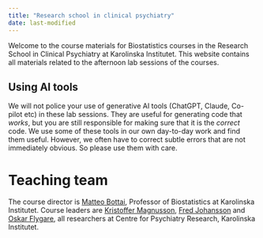```yaml
---
title: "Research school in clinical psychiatry"
date: last-modified
---
```

Welcome to the course materials for Biostatistics courses in the Research School in Clinical Psychiatry at Karolinska Institutet. This website contains all materials related to the afternoon lab sessions of the courses.

::: {.callout-note}
## Using AI tools

We will not police your use of generative AI tools (ChatGPT, Claude, Co-pilot etc) in these lab sessions. They are useful for generating code that *works*, but you are still responsible for making sure that it is the *correct* code. We use some of these tools in our own day-to-day work and find them useful. However, we often have to correct subtle errors that are not immediately obvious. So please use them with care.

:::

# Teaching team

The course director is [Matteo Bottai](https://ki.se/en/people/matteo-bottai), Professor of Biostatistics at Karolinska Institutet. Course leaders are [Kristoffer Magnusson](https://ki.se/en/people/kristoffer-magnusson), [Fred Johansson](https://ki.se/en/people/fredrik-johansson) and [Oskar Flygare](https://ki.se/en/people/oskar-flygare), all researchers at Centre for Psychiatry Research, Karolinska Institutet.

